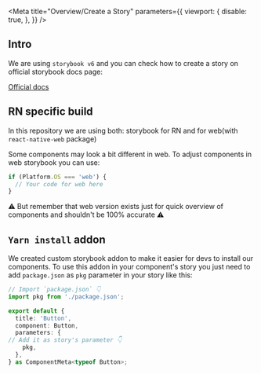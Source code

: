 
<Meta title="Overview/Create a Story" parameters={{
  viewport: {
    disable: true,
  },
}} />

## Intro

We are using `storybook v6` and you can check how to create a story on official storybook docs page:

[Official docs](https://storybook.js.org/docs/react/writing-stories/introduction)

## RN specific build

In this repository we are using both: storybook for RN and for web(with `react-native-web` package)

Some components may look a bit different in web. To adjust components in web storybook you can use:
```ts
if (Platform.OS === 'web') {
  // Your code for web here
}
```

⚠️ But remember that web version exists just for quick overview of components and shouldn't be 100% accurate ⚠️

## `Yarn install` addon

We created custom storybook addon to make it easier for devs to install our components. To use this addon in your component's story you just need to add `package.json` as `pkg` parameter in your story like this:

```ts
// Import `package.json` 👇
import pkg from './package.json';

export default {
  title: 'Button',
  component: Button,
  parameters: {
// Add it as story's parameter 👇
    pkg,
  },
} as ComponentMeta<typeof Button>;
```

